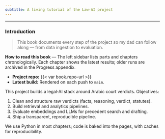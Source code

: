 ```yaml
---
subtitle: A living tutorial of the Law‑AI project
---
```


<hr>

### Introduction {.unnumbered}

> This book documents every step of the project so my dad can follow along — from data ingestion to evaluation.

::: callout-tip
**How to read this book** — The left sidebar lists parts and chapters chronologically. Each chapter shows the latest results; older runs are archived in the Progress appendix.
:::

- **Project repo:** {{< var book.repo-url >}}
- **Latest build:** Rendered on each push to `main`.

This project builds a legal‑AI stack around Arabic court verdicts. Objectives:

1. Clean and structure raw verdicts (facts, reasoning, verdict, statutes).
2. Build retrieval and analytics pipelines.
3. Evaluate embeddings and LLMs for precedent search and drafting.
4. Ship a transparent, reproducible pipeline.

We use Python in most chapters; code is baked into the pages, with caches for reproducibility.